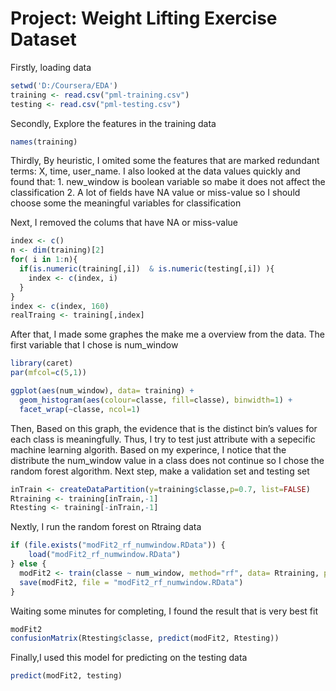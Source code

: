 
Project: Weight Lifting Exercise Dataset
========================================================
Firstly, loading data
```r
setwd('D:/Coursera/EDA')
training <- read.csv("pml-training.csv")
testing <- read.csv("pml-testing.csv")
```
Secondly, Explore the features in the training data
```r
names(training)
```
Thirdly, By heuristic, I omited some the features that are marked redundant terms: X, time, user_name. I also looked at the data values quickly and found that:
  1. new_window is boolean variable so mabe it does not affect the classification
  2. A lot of fields have NA value or miss-value so I should choose some the meaningful variables for classification
  
Next, I removed the colums that have NA or miss-value
```r
index <- c()
n <- dim(training)[2]
for( i in 1:n){
  if(is.numeric(training[,i])  & is.numeric(testing[,i]) ){
    index <- c(index, i)
  }
}
index <- c(index, 160)
realTraing <- training[,index]

```
After that, I made some graphes the make me a overview from the data. The first variable that I chose is num_window
```r
library(caret)
par(mfcol=c(5,1))

ggplot(aes(num_window), data= training) +
  geom_histogram(aes(colour=classe, fill=classe), binwidth=1) +
  facet_wrap(~classe, ncol=1)
```

Then, Based on this graph, the evidence that is the distinct bin's values for each class is meaningfully. Thus, I try to test just attribute with a sepecific machine learning algorith. Based on my experince, I notice that the distribute the num_window value in a class does not continue so I chose the random forest algorithm.
Next step, make a validation set and testing set
```r
inTrain <- createDataPartition(y=training$classe,p=0.7, list=FALSE)
Rtraining <- training[inTrain,-1]
Rtesting <- training[-inTrain,-1]

```
Nextly, I run the random forest on Rtraing data
```r
if (file.exists("modFit2_rf_numwindow.RData")) {
    load("modFit2_rf_numwindow.RData")
} else {
  modFit2 <- train(classe ~ num_window, method="rf", data= Rtraining, prox=TRUE)
  save(modFit2, file = "modFit2_rf_numwindow.RData")
}
```
Waiting some minutes for completing, I found the result that is very best fit
```r
modFit2
confusionMatrix(Rtesting$classe, predict(modFit2, Rtesting))
```
Finally,I used this model for predicting on the testing data
```r
predict(modFit2, testing)
```



